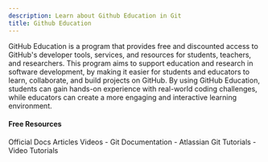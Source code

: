 ```yaml
---
description: Learn about Github Education in Git
title: Github Education
---
```


GitHub Education is a program that provides free and discounted access to GitHub's developer tools, services, and resources for students, teachers, and researchers. This program aims to support education and research in software development, by making it easier for students and educators to learn, collaborate, and build projects on GitHub. By using GitHub Education, students can gain hands-on experience with real-world coding challenges, while educators can create a more engaging and interactive learning environment.

#### Free Resources

<Tabs defaultValue="official">
<TabsList>
<TabsTrigger value="official">Official Docs</TabsTrigger>
<TabsTrigger value="article">Articles</TabsTrigger>
<TabsTrigger value="video">Videos</TabsTrigger>
</TabsList>

<TabsContent value="official">
- <Link href="https://git-scm.com/docs">Git Documentation</Link>
</TabsContent>
<TabsContent value="article">
- <Link href="https://www.atlassian.com/git/tutorials">Atlassian Git Tutorials</Link>
</TabsContent>
<TabsContent value="video">
- <Link href="https://www.youtube.com/results?search_query=git+github-education+tutorial">Video Tutorials</Link>
</TabsContent>
</Tabs>

<Outlet path="5-github/basics/github-education" />
